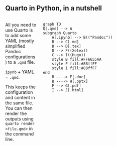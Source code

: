 
## Quarto in Python, in a nutshell
:::: {.columns}
::: {.column width="34%"}
All you need to use Quarto is to add some YAML (mostly simplified Pandoc configurations) to a `.qmd` file. 

`ipynb` + YAML = `.qmd`. 

This keeps the configuration and content in the same file. You can then render the outputs using `quarto render <file.qmd>` in the command line.
:::
::: {.column width="665"}
```mermaid
graph TD
Q[.qmd] --> A
subgraph Quarto
    A[.ipynb] --> B(("Pandoc"))
    B --> C[.md]
    B --> D[.tex] 
    D --> F((Xetex))
    C --> I((Hugo))
    style B fill:#FF6655AA
    style F fill:#88ffFF
    style I fill:#88ffFF
end
    B ----> E[.doc]
    B ----> H[.pptx]
    F --> G[.pdf]
    I --> J[.html]
```
:::
::::